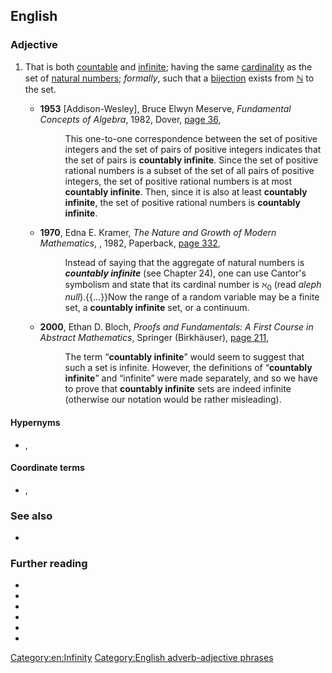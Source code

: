 ==English==

===Adjective===
{{en-adj|-}}

# {{lb|en|set theory|of a set}} That is both [[countable]] and [[infinite]]; having the same [[cardinality]] as the set of [[natural numbers]]; ''formally'', such that a [[bijection]] exists from [[ℕ]] to the set.
#* '''1953''' [Addison-Wesley], Bruce Elwyn Meserve, ''Fundamental Concepts of Algebra'', 1982, Dover, [https://books.google.com.au/books?id=qtuySdnGDtoC&pg=PA36&dq=%22countably+infinite%22&hl=en&sa=X&ved=0ahUKEwiAwbDH647cAhXCj5QKHXEpDAYQ6AEISzAG#v=onepage&q=%22countably%20infinite%22&f=false page 36],
#*: This one-to-one correspondence between the set of positive integers and the set of pairs of positive integers indicates that the set of pairs is '''countably infinite'''. Since the set of positive rational numbers is a subset of the set of all pairs of positive integers, the set of positive rational numbers is at most '''countably infinite'''. Then, since it is also at least '''countably infinite''', the set of positive rational numbers is '''countably infinite'''.
#* '''1970''', Edna E. Kramer, ''The Nature and Growth of Modern Mathematics'', {{w|Princeton University Press}}, 1982, Paperback, [https://books.google.com.au/books?id=LLEZQC74gVcC&pg=PA332&dq=%22countably+infinite%22&hl=en&sa=X&ved=0ahUKEwiAwbDH647cAhXCj5QKHXEpDAYQ6AEIVzAI#v=onepage&q=%22countably%20infinite%22&f=false page 332],
#*: Instead of saying that the aggregate of natural numbers is '''''countably infinite''''' (see Chapter 24), one can use Cantor's symbolism and state that its cardinal number is <math>\aleph_0</math> (read ''aleph null'').{{...}}Now the range of a random variable may be a finite set, a '''countably infinite''' set, or a continuum.
#* '''2000''', Ethan D. Bloch, ''Proofs and Fundamentals: A First Course in Abstract Mathematics'', Springer (Birkhäuser), [https://books.google.com.au/books?id=vJLqBwAAQBAJ&pg=PA211&dq=%22countably+infinite%22&hl=en&sa=X&ved=0ahUKEwiAwbDH647cAhXCj5QKHXEpDAYQ6AEIbjAM#v=onepage&q=%22countably%20infinite%22&f=false page 211],
#*: The term “'''countably infinite'''” would seem to suggest that such a set is infinite. However, the definitions of “'''countably infinite'''” and “infinite” were made separately, and so we have to prove that '''countably infinite''' sets are indeed infinite (otherwise our notation would be rather misleading).

====Hypernyms====
* {{sense|set theory}} {{l|en|countable}}, {{l|en|infinite}}

====Coordinate terms====
* {{sense|set theory}} {{l|en|finite}}, {{l|en|uncountable}} [[Category:en:Infinity]]

===See also===
* {{l|en|continuum}}

===Further reading===
* {{pedialite|Countable set}}
* {{pedialite|Aleph number}}
* {{pedialite|Cardinal number}}
* {{pedialite|Counting}}
* {{pedialite|Ordinal number}}
* {{pedialite|Hilbert's paradox of the Grand Hotel}}
[[Category:English adverb-adjective phrases]]